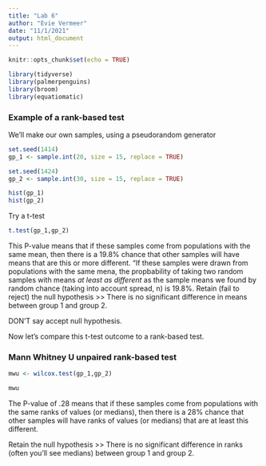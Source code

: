 ```yaml
---
title: "Lab 6"
author: "Evie Vermeer"
date: "11/1/2021"
output: html_document
---
```


```r
knitr::opts_chunk$set(echo = TRUE)

library(tidyverse)
library(palmerpenguins)
library(broom)
library(equatiomatic)
```

### Example of a rank-based test

We'll make our own samples, using a pseudorandom generator

```r
set.seed(1414)
gp_1 <- sample.int(20, size = 15, replace = TRUE)

set.seed(1424) 
gp_2 <- sample.int(30, size = 15, replace = TRUE)

```

```r
hist(gp_1)
hist(gp_2)
```

Try a t-test
```r
t.test(gp_1,gp_2)
```

This P-value means that if these samples come from populations with the same mean, then there is a 19.8% chance that other samples will have means that are this or more different. 
"If these samples were drawn from populations with the same mena, the propbability of taking two random samples with means *at least as different* as the sample means we found by random chance (taking into account spread, n) is 19.8%. 
Retain (fail to reject) the null hypothesis >> There is no significant difference in means between group 1 and group 2. 

DON'T say accept null hypothesis. 

Now let's compare this t-test outcome to a rank-based test. 

### Mann Whitney U unpaired rank-based test
```r
mwu <- wilcox.test(gp_1,gp_2)

mwu
```
The P-value of .28 means that if these samples come from populations with the same ranks of values (or medians), then there is a 28% chance that other samples will have ranks of values (or medians) that are at least this different. 

Retain the null hypothesis >> There is no significant difference in ranks (often you'll see medians) between group 1 and group 2. 
